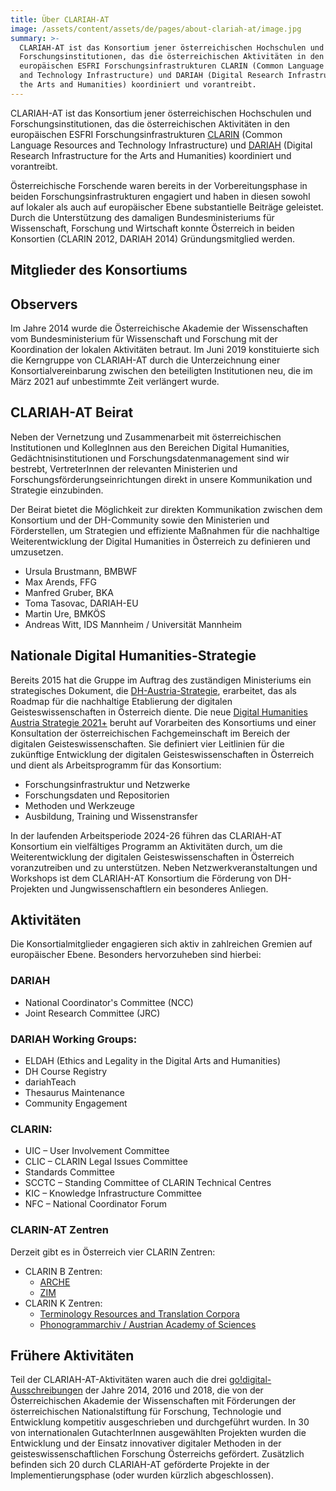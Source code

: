 ```yaml
---
title: Über CLARIAH-AT
image: /assets/content/assets/de/pages/about-clariah-at/image.jpg
summary: >-
  CLARIAH-AT ist das Konsortium jener österreichischen Hochschulen und
  Forschungsinstitutionen, das die österreichischen Aktivitäten in den
  europäischen ESFRI Forschungsinfrastrukturen CLARIN (Common Language Resources
  and Technology Infrastructure) und DARIAH (Digital Research Infrastructure for
  the Arts and Humanities) koordiniert und vorantreibt.
---
```

CLARIAH-AT ist das Konsortium jener österreichischen Hochschulen und Forschungsinstitutionen, das die österreichischen Aktivitäten in den europäischen ESFRI Forschungsinfrastrukturen [CLARIN](https://www.clarin.eu/) (Common Language Resources and Technology Infrastructure) und [DARIAH](https://www.dariah.eu/) (Digital Research Infrastructure for the Arts and Humanities) koordiniert und vorantreibt.

Österreichische Forschende waren bereits in der Vorbereitungsphase in beiden Forschungsinfrastrukturen engagiert und haben in diesen sowohl auf lokaler als auch auf europäischer Ebene substantielle Beiträge geleistet. Durch die Unterstützung des damaligen Bundesministeriums für Wissenschaft, Forschung und Wirtschaft konnte Österreich in beiden Konsortien (CLARIN 2012, DARIAH 2014) Gründungsmitglied werden.

## Mitglieder des Konsortiums

<Grid layout="two-columns" alignment="stretch">
  <GridItem alignment="stretch">
    <ImageLink link={{"discriminant":"consortium","value":"austrian-academy-of-sciences"}} src="/assets/content/assets/de/pages/about-clariah-at/Österreichische Akademie der Wissenschaften.png" text="Österreichische Akademie der Wissenschaften" />
  </GridItem>

  <GridItem alignment="stretch">
    <ImageLink link={{"discriminant":"consortium","value":"austrian-national-library"}} src="/assets/content/assets/de/pages/about-clariah-at/austrian-national-library.png" text="Österreichische Nationalbibliothek" />
  </GridItem>

  <GridItem alignment="stretch">
    <ImageLink link={{"discriminant":"consortium","value":"university-for-continuing-education-krems"}} src="/assets/content/assets/de/pages/about-clariah-at/Universität für Weiterbildung Krems.png" text="Universität für Weiterbildung Krems" />
  </GridItem>

  <GridItem alignment="stretch">
    <ImageLink link={{"discriminant":"consortium","value":"university-of-graz"}} src="/assets/content/assets/de/pages/about-clariah-at/Universität Graz.png" text="Universität Graz" />
  </GridItem>

  <GridItem alignment="stretch">
    <ImageLink link={{"discriminant":"consortium","value":"university-of-innsbruck"}} src="/assets/content/assets/de/pages/about-clariah-at/university-of-innsbruck.png" text="Universität Innsbruck" />
  </GridItem>

  <GridItem alignment="stretch">
    <ImageLink link={{"discriminant":"consortium","value":"university-of-klagenfurt"}} src="/assets/content/assets/de/pages/about-clariah-at/university-of-klagenfurt.png" text="Universität Klagenfurt" />
  </GridItem>

  <GridItem alignment="stretch">
    <ImageLink link={{"discriminant":"consortium","value":"university-of-salzburg"}} src="/assets/content/assets/de/pages/about-clariah-at/university-of-salzburg.png" text="Universität Salzburg" />
  </GridItem>

  <GridItem alignment="stretch">
    <ImageLink link={{"discriminant":"consortium","value":"university-of-vienna"}} src="/assets/content/assets/de/pages/about-clariah-at/university-of-vienna.png" text="Universität Wien" />
  </GridItem>
</Grid>

## Observers

<Grid layout="two-columns" alignment="stretch">
  <GridItem alignment="stretch">
    <ImageLink link={{"discriminant":"consortium","value":"university-of-music-and-performing-arts-vienna"}} src="/assets/content/assets/de/pages/about-clariah-at/mdw-logo-de.png" text="Universität für Musik und darstellende Kunst Wien" />
  </GridItem>

  <GridItem alignment="stretch">
    <ImageLink link={{"discriminant":"consortium","value":"central-european-university"}} src="/assets/content/assets/de/pages/about-clariah-at/logo-ceu.jpg" text="Central European University" />
  </GridItem>

  <GridItem alignment="stretch">
    <ImageLink link={{"discriminant":"consortium","value":"naturhistorisches-museum-wien"}} src="/assets/content/assets/de/pages/about-clariah-at/naturhistorisches-museum-wien-logo.svg.png" text="Naturhistorisches Museum Wien" />
  </GridItem>
</Grid>

Im Jahre 2014 wurde die Österreichische Akademie der Wissenschaften vom Bundesministerium für Wissenschaft und Forschung mit der Koordination der lokalen Aktivitäten betraut. Im Juni 2019 konstituierte sich die Kerngruppe von CLARIAH-AT durch die Unterzeichnung einer Konsortialvereinbarung zwischen den beteiligten Institutionen neu, die im März 2021 auf unbestimmte Zeit verlängert wurde.

## CLARIAH-AT Beirat

Neben der Vernetzung und Zusammenarbeit mit österreichischen Institutionen und KollegInnen aus den Bereichen Digital Humanities, Gedächtnisinstitutionen und Forschungsdatenmanagement sind wir bestrebt, VertreterInnen der relevanten Ministerien und Forschungsförderungseinrichtungen direkt in unsere Kommunikation und Strategie einzubinden.

Der Beirat bietet die Möglichkeit zur direkten Kommunikation zwischen dem Konsortium und der DH-Community sowie den Ministerien und Förderstellen, um Strategien und effiziente Maßnahmen für die nachhaltige Weiterentwicklung der Digital Humanities in Österreich zu definieren und umzusetzen.

* Ursula Brustmann, BMBWF
* Max Arends, FFG
* Manfred Gruber, BKA
* Toma Tasovac, DARIAH-EU
* Martin Ure, BMKÖS
* Andreas Witt, IDS Mannheim / Universität Mannheim

## Nationale Digital Humanities-Strategie

Bereits 2015 hat die Gruppe im Auftrag des zuständigen Ministeriums ein strategisches Dokument, die [DH-Austria-Strategie](https://doi.org/10.1553/DH-AUSTRIA-STRATEGIE-2015), erarbeitet, das als Roadmap für die nachhaltige Etablierung der digitalen Geisteswissenschaften in Österreich diente. Die neue [Digital Humanities Austria Strategie 2021+](http://gams.uni-graz.at/o:clariah.dha-strategie-2021) beruht auf Vorarbeiten des Konsortiums und einer Konsultation der österreichischen Fachgemeinschaft im Bereich der digitalen Geisteswissenschaften. Sie definiert vier Leitlinien für die zukünftige Entwicklung der digitalen Geisteswissenschaften in Österreich und dient als Arbeitsprogramm für das Konsortium:

* Forschungsinfrastruktur und Netzwerke
* Forschungsdaten und Repositorien
* Methoden und Werkzeuge
* Ausbildung, Training und Wissenstransfer

In der laufenden Arbeitsperiode 2024-26 führen das CLARIAH-AT Konsortium ein vielfältiges Programm an Aktivitäten durch, um die Weiterentwicklung der digitalen Geisteswissenschaften in Österreich voranzutreiben und zu unterstützen. Neben Netzwerkveranstaltungen und Workshops ist dem CLARIAH-AT Konsortium die Förderung von DH-Projekten und Jungwissenschaftlern ein besonderes Anliegen.

## Aktivitäten

Die Konsortialmitglieder engagieren sich aktiv in zahlreichen Gremien auf europäischer Ebene. Besonders hervorzuheben sind hierbei:

### DARIAH

* National Coordinator's Committee (NCC)
* Joint Research Committee (JRC)

### DARIAH Working Groups:

* ELDAH (Ethics and Legality in the Digital Arts and Humanities)
* DH Course Registry
* dariahTeach
* Thesaurus Maintenance
* Community Engagement

### CLARIN:

* UIC – User Involvement Committee
* CLIC – CLARIN Legal Issues Committee
* Standards Committee
* SCCTC – Standing Committee of CLARIN Technical Centres
* KIC – Knowledge Infrastructure Committee
* NFC – National Coordinator Forum

### CLARIN-AT Zentren

Derzeit gibt es in Österreich vier CLARIN Zentren:

* CLARIN B Zentren:
  * [ARCHE](https://www.clarin.eu/blog/tour-de-clarin-clarin-b-centre-vienna-austrian-centre-digital-humanities-and-cultural-heritage)
  * [ZIM](https://www.clarin.eu/news/zim-centre-information-modelling-receives-b-centre-certification)
* CLARIN K Zentren:
  * [Terminology Resources and Translation Corpora](https://trtc.univie.ac.at/)
  * [Phonogrammarchiv / Austrian Academy of Sciences](https://www.clarin.eu/blog/tour-de-clarin-phonogrammarchiv-austrian-academy-sciences-clarin-knowledge-centre)

## Frühere Aktivitäten

Teil der CLARIAH-AT-Aktivitäten waren auch die drei [go!digital-Ausschreibungen](https://www.oeaw.ac.at/foerderungen/godigital) der Jahre 2014, 2016 und 2018, die von der Österreichischen Akademie der Wissenschaften mit Förderungen der österreichischen Nationalstiftung für Forschung, Technologie und Entwicklung kompetitiv ausgeschrieben und durchgeführt wurden. In 30 von internationalen GutachterInnen ausgewählten Projekten wurden die Entwicklung und der Einsatz innovativer digitaler Methoden in der geisteswissenschaftlichen Forschung Österreichs gefördert. Zusätzlich befinden sich 20 durch CLARIAH-AT geförderte Projekte in der Implementierungsphase (oder wurden kürzlich abgeschlossen).

